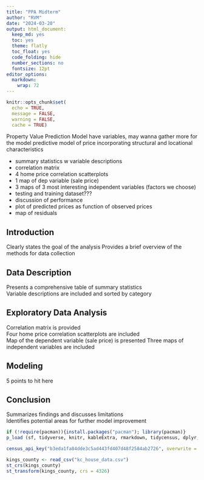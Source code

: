 ```yaml
---
title: "PPA Midterm"
author: "RVM"
date: "2024-03-20"
output: html_document:
  keep_md: yes
  toc: yes
  theme: flatly
  toc_float: yes
  code_folding: hide
  number_sections: no
  fontsize: 12pt
editor_options:
  markdown:
    wrap: 72
---
```


```r
knitr::opts_chunk$set(
  echo = TRUE,
  message = FALSE,
  warning = FALSE,
  cache = TRUE)
```

Property Value Prediction Model 
have variables, may wanna gather more for the model
predictive model of price incorporating structural and locational characteristics 

- summary statistics w variable descriptions
- correlation matrix
- 4 home price correlation scatterplots
- 1 map of dep variable (sale price)
- 3 maps of 3 most interesting independent variables (factors we choose)
- testing and training dataset???
- discussion of performance
- plot of predicted prices as function of observed prices
- map of residuals 

## Introduction 
Clearly states the goal of the analysis	
Provides a brief overview of the methods for data collection

## Data Description
Presents a comprehensive table of summary statistics	
Variable descriptions are included and sorted by category

## Exploratory Data Analysis 
Correlation matrix is provided	
Four home price correlation scatterplots are included	
Map of the dependent variable (sale price) is presented	
Three maps of independent variables are included

## Modeling 
5 points to hit here

## Conclusion
Summarizes findings and discusses limitations	
Identifies potential areas for further model improvement


```r
if (!require(pacman)){install.packages("pacman"); library(pacman)}
p_load (sf, tidyverse, knitr, kableExtra, rmarkdown, tidycensus, dplyr, scales)

```

```r
census_api_key("b3eda1fa84dde3c5ad443fd407d48f2584ab2726", overwrite = TRUE)

kings_county <- read_csv("kc_house_data.csv")
st_crs(kings_county)
st_transform(kings_county, crs = 4326)

```

